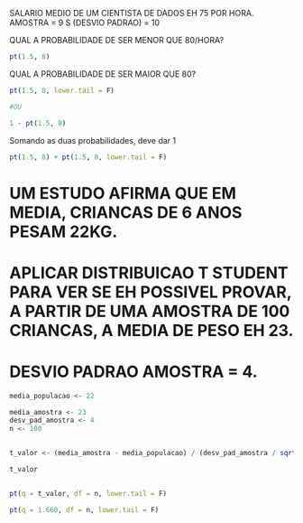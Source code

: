 SALARIO MEDIO DE UM CIENTISTA DE DADOS EH 75 POR HORA.
AMOSTRA = 9
S (DESVIO PADRAO) = 10

QUAL A PROBABILIDADE DE SER MENOR QUE 80/HORA?


```r

pt(1.5, 8)

```

QUAL A PROBABILIDADE DE SER MAIOR QUE 80?

```r

pt(1.5, 8, lower.tail = F)

#OU

1 - pt(1.5, 8)

```


Somando as duas probabilidades, deve dar 1
```r

pt(1.5, 8) + pt(1.5, 8, lower.tail = F)

```

# UM ESTUDO AFIRMA QUE EM MEDIA, CRIANCAS DE 6 ANOS PESAM 22KG.

# APLICAR DISTRIBUICAO T STUDENT PARA VER SE EH POSSIVEL PROVAR, A PARTIR DE UMA AMOSTRA DE 100 CRIANCAS, A MEDIA DE PESO EH 23.
# DESVIO PADRAO AMOSTRA = 4.

```r

media_populacao <- 22

media_amostra <- 23
desv_pad_amostra <- 4
n <- 100


t_valor <- (media_amostra - media_populacao) / (desv_pad_amostra / sqrt(n))

t_valor


pt(q = t_valor, df = n, lower.tail = F)

pt(q = 1.660, df = n, lower.tail = F)


```


